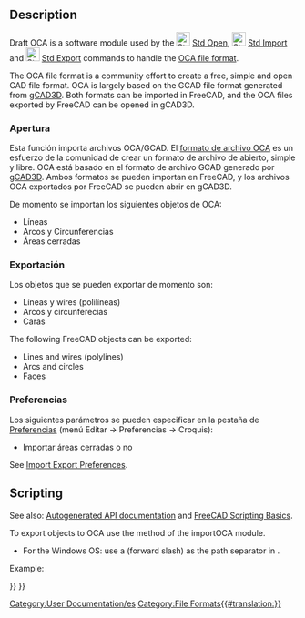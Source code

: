 <languages/>

{{Docnav
|[[Draft_SVG|Scalable Vector Graphics .SVG]]
|[[Draft_DAT|Airfoil Data Format .DAT]]
|[[Draft_Workbench|Draft]]
|IconL=
|IconR=
|IconC=Workbench_Draft.svg
}}

{{TOCright}}

==Description==

Draft OCA is a software module used by the [[File:Std_Open.svg|24px]] [[Std_Open|Std Open]], [[File:Std_Import.svg|24px]] [[Std_Import|Std Import]] and [[File:Std_Export.svg|24px]] [[Std_Export|Std Export]] commands to handle the [http://groups.google.com/group/open_cad_format OCA file format].

The OCA file format is a community effort to create a free, simple and open CAD file format. OCA is largely based on the GCAD file format generated from [http://www.gcad3d.org/ gCAD3D]. Both formats can be imported in FreeCAD, and the OCA files exported by FreeCAD can be opened in gCAD3D.

<div class="mw-translate-fuzzy">
===Apertura===

Esta función importa archivos OCA/GCAD. El [http://groups.google.com/group/open_cad_format formato de archivo OCA] es un esfuerzo de la comunidad de crear un formato de archivo de abierto, simple y libre. OCA está basado en el formato de archivo GCAD generado por [http://www.gcad3d.org/ gCAD3D]. Ambos formatos se pueden importan en FreeCAD, y los archivos OCA exportados por FreeCAD se pueden abrir en gCAD3D.
</div>

<div class="mw-translate-fuzzy">
De momento se importan los siguientes objetos de OCA:

* Líneas
* Arcos y Circunferencias
* Áreas cerradas
</div>

<div class="mw-translate-fuzzy">
===Exportación===

Los objetos que se pueden exportar de momento son:

* Líneas y wires (polilíneas)
* Arcos y circunferecias
* Caras
</div>

The following FreeCAD objects can be exported:
* Lines and wires (polylines)
* Arcs and circles
* Faces

<div class="mw-translate-fuzzy">
===Preferencias===

Los siguientes parámetros se pueden especificar en la pestaña de [[Draft Preferences/es|Preferencias]] (menú Editar -> Preferencias -> Croquis): 

* Importar áreas cerradas o no
</div>

See [[Import_Export_Preferences|Import Export Preferences]].

==Scripting==

See also: [https://freecad.github.io/SourceDoc/ Autogenerated API documentation] and [[FreeCAD Scripting Basics|FreeCAD Scripting Basics]].

To export objects to OCA use the {{incode|export}} method of the importOCA module.

{{Code|code=
importOCA.export(exportList, filename)
}}

* For the Windows OS: use a {{FileName|/}} (forward slash) as the path separator in {{Incode|filename}}.

Example:

{{Code|code=
import FreeCAD as App
import Draft
import importOCA

doc = App.newDocument()

polygon1 = Draft.make_polygon(3, radius=500)
polygon2 = Draft.make_polygon(5, radius=1500)

doc.recompute()

objects = [polygon1, polygon2]
importOCA.export(objects, "/home/user/Pictures/myfile.oca")
}}


<div class="mw-translate-fuzzy">
[[Category:User Documentation/es]]
</div>

{{Draft Tools navi{{#translation:}}}}
{{Userdocnavi{{#translation:}}}}
[[Category:File Formats{{#translation:}}]]